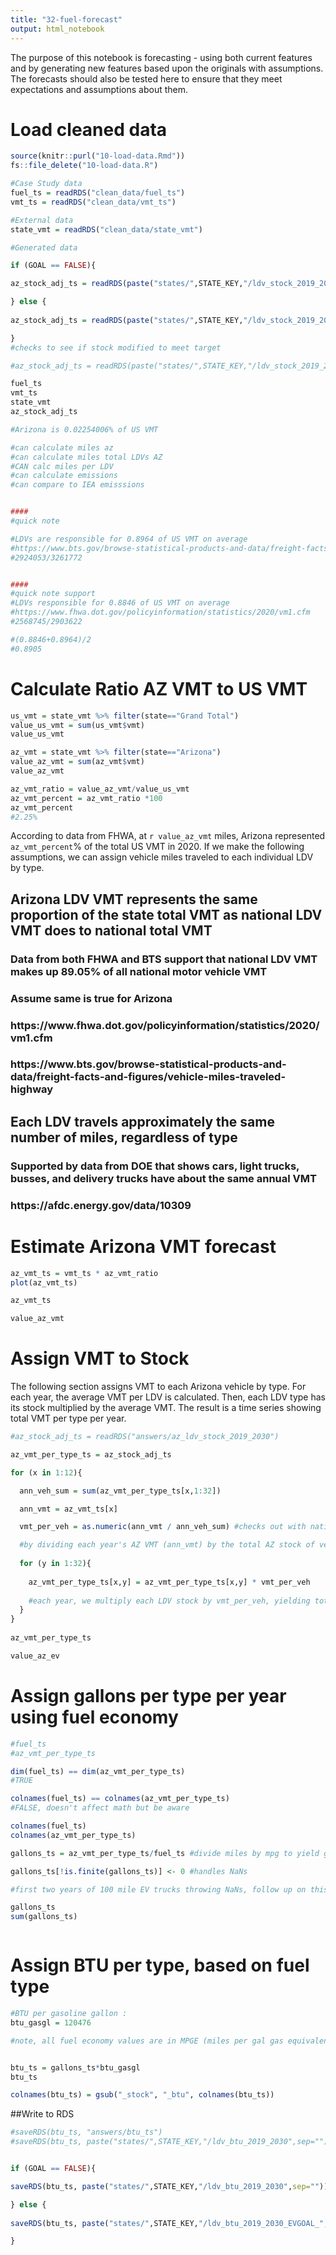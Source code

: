 ---
title: "32-fuel-forecast"
output: html_notebook
---

The purpose of this notebook is forecasting - using both  current features and by generating new features based upon the originals with assumptions.  The forecasts should also be tested here to ensure that they  meet expectations and assumptions about them. 

# Load cleaned data

```{r Load}
source(knitr::purl("10-load-data.Rmd"))
fs::file_delete("10-load-data.R")

#Case Study data
fuel_ts = readRDS("clean_data/fuel_ts")
vmt_ts = readRDS("clean_data/vmt_ts")

#External data
state_vmt = readRDS("clean_data/state_vmt")

#Generated data

if (GOAL == FALSE){

az_stock_adj_ts = readRDS(paste("states/",STATE_KEY,"/ldv_stock_2019_2030",sep=""))

} else {
  
az_stock_adj_ts = readRDS(paste("states/",STATE_KEY,"/ldv_stock_2019_2030_EVGOAL_",EV_TARGET,sep=""))

}
#checks to see if stock modified to meet target

#az_stock_adj_ts = readRDS(paste("states/",STATE_KEY,"/ldv_stock_2019_2030",sep=""))

fuel_ts
vmt_ts
state_vmt
az_stock_adj_ts

#Arizona is 0.02254006% of US VMT

#can calculate miles az
#can calculate miles total LDVs AZ
#CAN calc miles per LDV
#can calculate emissions
#can compare to IEA emisssions


####
#quick note

#LDVs are responsible for 0.8964 of US VMT on average
#https://www.bts.gov/browse-statistical-products-and-data/freight-facts-and-figures/vehicle-miles-traveled-highway
#2924053/3261772


####
#quick note support
#LDVs responsible for 0.8846 of US VMT on average
#https://www.fhwa.dot.gov/policyinformation/statistics/2020/vm1.cfm
#2568745/2903622

#(0.8846+0.8964)/2
#0.8905

```

# Calculate Ratio AZ VMT to US VMT

```{r ratio_vmt}

us_vmt = state_vmt %>% filter(state=="Grand Total")
value_us_vmt = sum(us_vmt$vmt)
value_us_vmt

az_vmt = state_vmt %>% filter(state=="Arizona")
value_az_vmt = sum(az_vmt$vmt)
value_az_vmt

az_vmt_ratio = value_az_vmt/value_us_vmt
az_vmt_percent = az_vmt_ratio *100
az_vmt_percent
#2.25%

```

According to data from FHWA, at `r value_az_vmt` miles, Arizona represented `az_vmt_percent`% of the total US VMT in 2020. If we make the following assumptions, we can assign vehicle miles traveled to each individual LDV by type.

## Arizona LDV VMT represents the same proportion of the state total VMT as national LDV VMT does to national total VMT

### Data from both FHWA and BTS support that national LDV VMT makes up 89.05% of all national motor vehicle VMT
### Assume same is true for Arizona
### https://www.fhwa.dot.gov/policyinformation/statistics/2020/vm1.cfm
### https://www.bts.gov/browse-statistical-products-and-data/freight-facts-and-figures/vehicle-miles-traveled-highway

###

## Each LDV travels approximately the same number of miles, regardless of type

### Supported by data from DOE that shows cars, light trucks, busses, and delivery trucks have about the same annual VMT
### https://afdc.energy.gov/data/10309

# Estimate Arizona VMT forecast

```{r vmt_forecast_az}

az_vmt_ts = vmt_ts * az_vmt_ratio
plot(az_vmt_ts)

az_vmt_ts

value_az_vmt

```


# Assign VMT to Stock

The following section assigns VMT to each Arizona vehicle by type. For each year, the average VMT per LDV is calculated. Then, each LDV type has its stock multiplied by the average VMT. The result is a time series showing total VMT per type per year.


```{r assign_vmt}

#az_stock_adj_ts = readRDS("answers/az_ldv_stock_2019_2030")

az_vmt_per_type_ts = az_stock_adj_ts

for (x in 1:12){

  ann_veh_sum = sum(az_vmt_per_type_ts[x,1:32])

  ann_vmt = az_vmt_ts[x]

  vmt_per_veh = as.numeric(ann_vmt / ann_veh_sum) #checks out with national average VMT per vehicle

  #by dividing each year's AZ VMT (ann_vmt) by the total AZ stock of vehicles that year (ann_veh_sum), we get an average vmt per LDV vehicle in AZ
  
  for (y in 1:32){
    
    az_vmt_per_type_ts[x,y] = az_vmt_per_type_ts[x,y] * vmt_per_veh
    
    #each year, we multiply each LDV stock by vmt_per_veh, yielding total vmt per LDV type per year 
  }
}
  
az_vmt_per_type_ts

value_az_ev


```

# Assign gallons per type per year using fuel economy

```{r gallons}

#fuel_ts
#az_vmt_per_type_ts

dim(fuel_ts) == dim(az_vmt_per_type_ts)
#TRUE

colnames(fuel_ts) == colnames(az_vmt_per_type_ts)
#FALSE, doesn't affect math but be aware

colnames(fuel_ts)
colnames(az_vmt_per_type_ts)

gallons_ts = az_vmt_per_type_ts/fuel_ts #divide miles by mpg to yield gallons

gallons_ts[!is.finite(gallons_ts)] <- 0 #handles NaNs

#first two years of 100 mile EV trucks throwing NaNs, follow up on this

gallons_ts
sum(gallons_ts)



```

# Assign BTU per type, based on fuel type

```{r}

#BTU per gasoline gallon :
btu_gasgl = 120476

#note, all fuel economy values are in MPGE (miles per gal gas equivalent) so we will only use this btu/gas value to calculate btu


btu_ts = gallons_ts*btu_gasgl
btu_ts

colnames(btu_ts) = gsub("_stock", "_btu", colnames(btu_ts))


```






##Write to RDS

``` {r export answer}

#saveRDS(btu_ts, "answers/btu_ts")
#saveRDS(btu_ts, paste("states/",STATE_KEY,"/ldv_btu_2019_2030",sep=""))


if (GOAL == FALSE){

saveRDS(btu_ts, paste("states/",STATE_KEY,"/ldv_btu_2019_2030",sep=""))

} else {
  
saveRDS(btu_ts, paste("states/",STATE_KEY,"/ldv_btu_2019_2030_EVGOAL_",EV_TARGET,sep=""))

}

```










































































































